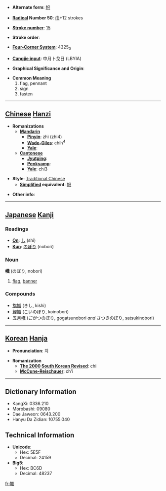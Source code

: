 * '''Alternate form''': [[帜]]

* '''[[Wiktionary:Chinese radical index| Radical]] Number 50''': [[Wiktionary:Chinese radical index 巾|巾]]+12 strokes

* '''[[Wiktionary:Chinese total strokes index|Stroke number]]''': [[Wiktionary:Chinese total strokes index 15|15]]

* '''Stroke order''': 

* '''[[Wiktionary:Chinese four corner index|Four-Corner System]]''': 4325<sub>0</sub>

* '''[[Wiktionary:Chinese Cangjie index|Cangjie input]]''': 中月卜戈日 (LBYIA)

* '''Graphical Significance and Origin''': 

* '''Common Meaning'''
*#flag, pennant
*# sign
*# fasten


----

== [[Chinese]] [[Hanzi]] ==

* '''Romanizations'''
** '''[[Mandarin]]'''
*** '''[[Pinyin]]''': zhì (zhi4)
*** '''[[Wade-Giles]]''': chih<sup>4</sup>
*** '''[[Yale]]''': 
** '''[[Cantonese]]'''
*** '''[[Jyutping]]''':
*** '''[[Penkyamp]]''': 
*** '''[[Yale]]''': chi3

* '''Style''': [[Traditional Chinese]] 
** '''[[Simplified Chinese|Simplified]] equivalent''': [[帜]]

* '''Other info''': 

----

== [[Japanese]] [[Kanji]] ==

===Readings===
* '''[[On]]''': [[し]] (shi)
* '''[[Kun]]''': [[のぼり]] (nobori)
===Noun===
'''幟''' (のぼり, nobori)
#[[flag]], [[banner]]
===Compounds===
*[[旗幟]] (きし, kishi)
*[[鯉幟]] (こいのぼり, koinobori)
*[[五月幟]] (ごがつのぼり, gogatsunobori ''and'' さつきのぼり, satsukinobori)
----

== [[Korean]] [[Hanja]] ==

* '''Pronunciation''': 치

* '''Romanization'''
** '''[[The 2000 South Korean Revised Romanization|The 2000 South Korean Revised]]''': chi
** '''[[McCune-Reischauer]]''': ch'i

----

== Dictionary Information ==

* KangXi: 0336.210
* Morobashi: 09080
* Dae Jaweon: 0643.200
* Hanyu Da Zidian: 10755.040

== Technical Information ==

* '''Unicode''':
** Hex: 5E5F
** Decimal: 24159
* '''Big5''':
** Hex: BC6D
** Decimal: 48237

[[fr:幟]]